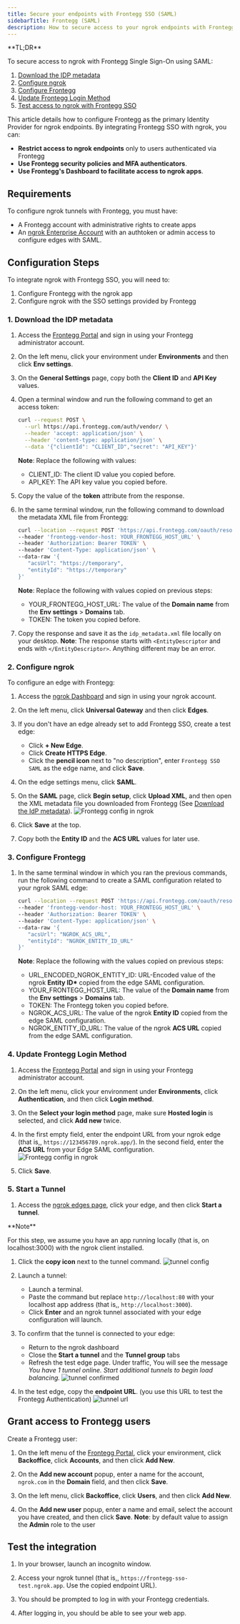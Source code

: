 ```yaml
---
title: Secure your endpoints with Frontegg SSO (SAML)
sidebarTitle: Frontegg (SAML)
description: How to secure access to your ngrok endpoints with Frontegg SSO (SAML)
---
```


<Disclaimer />
<Tip>
**TL;DR**



To secure access to ngrok with Frontegg Single Sign-On using SAML:

1. [Download the IDP metadata](#idp-metadata)
1. [Configure ngrok](#configure-ngrok)
1. [Configure Frontegg](#configure-frontegg)
1. [Update Frontegg Login Method](#frontegg-login)
1. [Test access to ngrok with Frontegg SSO](#test-sso)
</Tip>

This article details how to configure Frontegg as the primary Identity Provider for ngrok endpoints.
By integrating Frontegg SSO with ngrok, you can:

- **Restrict access to ngrok endpoints** only to users authenticated via Frontegg
- **Use Frontegg security policies and MFA authenticators**.
- **Use Frontegg's Dashboard to facilitate access to ngrok apps**.

## Requirements

To configure ngrok tunnels with Frontegg, you must have:

- A Frontegg account with administrative rights to create apps
- An [ngrok Enterprise Account](https://ngrok.com/pricing) with an authtoken or admin access to configure edges with SAML.

## Configuration Steps

To integrate ngrok with Frontegg SSO, you will need to:

1. Configure Frontegg with the ngrok app
1. Configure ngrok with the SSO settings provided by Frontegg

### 1. Download the IDP metadata 

1. Access the [Frontegg Portal](https://portal.Frontegg.com/) and sign in using your Frontegg administrator account.

1. On the left menu, click your environment under **Environments** and then click **Env settings**.

1. On the **General Settings** page, copy both the **Client ID** and **API Key** values.

1. Open a terminal window and run the following command to get an access token:

   ```bash
   curl --request POST \
     --url https://api.frontegg.com/auth/vendor/ \
     --header 'accept: application/json' \
     --header 'content-type: application/json' \
     --data '{"clientId": "CLIENT_ID","secret": "API_KEY"}'
   ```

   **Note**: Replace the following with values:
   - CLIENT_ID: The client ID value you copied before.
   - API_KEY: The API key value you copied before.

1. Copy the value of the **token** attribute from the response.

1. In the same terminal window, run the following command to download the metadata XML file from Frontegg:

   ```bash
   curl --location --request POST 'https://api.frontegg.com/oauth/resources/configurations/saml/v1/https%3A%2F%2Ftemporary' \
   --header 'frontegg-vendor-host: YOUR_FRONTEGG_HOST_URL' \
   --header 'Authorization: Bearer TOKEN' \
   --header 'Content-Type: application/json' \
   --data-raw '{
      "acsUrl": "https://temporary",
      "entityId": "https://temporary"
   }'
   ```

   **Note**: Replace the following with values copied on previous steps:
   - YOUR_FRONTEGG_HOST_URL: The value of the **Domain name** from the **Env settings** > **Domains** tab.
   - TOKEN: The token you copied before.

1. Copy the response and save it as the `idp_metadata.xml` file locally on your desktop.
   **Note**: The response starts with `<EntityDescriptor` and ends with `</EntityDescriptor>`. Anything different may be an error.

### 2. Configure ngrok 

To configure an edge with Frontegg:

1. Access the [ngrok Dashboard](https://dashboard.ngrok.com/) and sign in using your ngrok account.

1. On the left menu, click **Universal Gateway** and then click **Edges**.

1. If you don't have an edge already set to add Frontegg SSO, create a test edge:
   - Click **+ New Edge**.
   - Click **Create HTTPS Edge**.
   - Click the **pencil icon** next to "no description", enter `Frontegg SSO SAML` as the edge name, and click **Save**.

1. On the edge settings menu, click **SAML**.

1. On the **SAML** page, click **Begin setup**, click **Upload XML**, and then open the XML metadata file you downloaded from Frontegg (See [Download the IdP metadata](#idp-metadata)).
   ![Frontegg config in ngrok](../img/frontegg/img/frontegg-5.png)

1. Click **Save** at the top.

1. Copy both the **Entity ID** and the **ACS URL** values for later use.

### 3. Configure Frontegg 

1. In the same terminal window in which you ran the previous commands, run the following command to create a SAML configuration related to your ngrok SAML edge:

   ```bash
   curl --location --request POST 'https://api.frontegg.com/oauth/resources/configurations/saml/v1/URL-ENCODED-NGROK-ENTITY-ID' \
   --header 'frontegg-vendor-host: YOUR_FRONTEGG_HOST_URL' \
   --header 'Authorization: Bearer TOKEN' \
   --header 'Content-Type: application/json' \
   --data-raw '{
      "acsUrl": "NGROK_ACS_URL",
      "entityId": "NGROK_ENTITY_ID_URL"
   }'
   ```

   **Note**: Replace the following with the values copied on previous steps:
   - URL_ENCODED_NGROK_ENTITY_ID: URL-Encoded value of the ngrok **Entity ID\*** copied from the edge SAML configuration.
   - YOUR_FRONTEGG_HOST_URL: The value of the **Domain name** from the **Env settings** > **Domains** tab.
   - TOKEN: The Frontegg token you copied before.
   - NGROK_ACS_URL: The value of the ngrok **Entity ID** copied from the edge SAML configuration.
   - NGROK_ENTITY_ID_URL: The value of the ngrok **ACS URL** copied from the edge SAML configuration.

### 4. Update Frontegg Login Method 

1. Access the [Frontegg Portal](https://portal.Frontegg.com/) and sign in using your Frontegg administrator account.

1. On the left menu, click your environment under **Environments**, click **Authentication**, and then click **Login method**.

1. On the **Select your login method** page, make sure **Hosted login** is selected, and click **Add new** twice.

1. In the first empty field, enter the endpoint URL from your ngrok edge (that is,, `https://123456789.ngrok.app/`). In the second field, enter the **ACS URL** from your Edge SAML configuration.
   ![Frontegg config in ngrok](../img/frontegg/img/frontegg-6.png)

1. Click **Save**.

### 5. Start a Tunnel 

1. Access the [ngrok edges page](https://dashboard.ngrok.com/edges), click your edge, and then click **Start a tunnel**.
<Tip>
**Note**


For this step, we assume you have an app running locally (that is, on localhost:3000) with the ngrok client installed.
</Tip>

1. Click the **copy icon** next to the tunnel command.
   ![tunnel config](../img/frontegg/img/frontegg-2.png)

1. Launch a tunnel:
   - Launch a terminal.
   - Paste the command but replace `http://localhost:80` with your localhost app address (that is,, `http://localhost:3000`).
   - Click **Enter** and an ngrok tunnel associated with your edge configuration will launch.

1. To confirm that the tunnel is connected to your edge:
   - Return to the ngrok dashboard
   - Close the **Start a tunnel** and the **Tunnel group** tabs
   - Refresh the test edge page. Under traffic, You will see the message _You have 1 tunnel online. Start additional tunnels to begin load balancing._
     ![tunnel confirmed](../img/frontegg/img/frontegg-3.png)

1. In the test edge, copy the **endpoint URL**. (you use this URL to test the Frontegg Authentication)
   ![tunnel url](../img/frontegg/img/frontegg-7.png)

## Grant access to Frontegg users

Create a Frontegg user:

1. On the left menu of the [Frontegg Portal](https://portal.frontegg.com/), click your environment, click **Backoffice**, click **Accounts**, and then click **Add New**.

1. On the **Add new account** popup, enter a name for the account, `ngrok.com` in the **Domain** field, and then click **Save**.

1. On the left menu, click **Backoffice**, click **Users**, and then click **Add New**.

1. On the **Add new user** popup, enter a name and email, select the account you have created, and then click **Save**.
   **Note**: by default value to assign the **Admin** role to the user

## Test the integration 

1. In your browser, launch an incognito window.

1. Access your ngrok tunnel (that is,, `https://frontegg-sso-test.ngrok.app`. Use the copied endpoint URL).

1. You should be prompted to log in with your Frontegg credentials.

1. After logging in, you should be able to see your web app.
